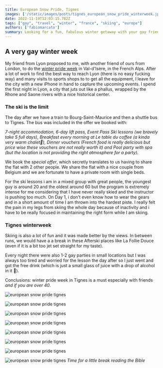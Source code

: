 ```yaml
---
title: European Snow Pride, Tignes
images: ['/static/images/posts/tignes_european_snow_pride_winterweek.jpg']
date: 2022-11-19T12:03:15.782Z
tags: ["gay", "travel", "winter", "france", "skiing", "europe"]
authors: ['fabiomarcato']
summary: Looking for a fun, fabulous winter getaway with your gay friends? Look no further than the Tignes Winter Pride Week! Ski, party, and soak up the stunning views of the French Alps. 
---
```

## A very gay winter week

My friend from Lyon proposed to me, with another friend of ours from London, to do the [winter pride week](https://www.europeansnowpride.com/) in Val-d'Isère, in the French Alps. After a lot of work to find the best way to reach Lyon (there is no easy fucking way) and many visits to sports shops to to get all the equipment, I leave for the city with a new iPhone in hand to capture the upcoming events. I spend the first night in Lyon, a city that juts out like a phallus, wrapped by the Rhone and Saone rivers with a nice historical center.

### The ski is the limit

The day after we have a train to Bourg-Saint-Maurice and then a shuttle bus to Tignes. The bus was included in the offer we booked with:

*7-night accommodation, 6-day lift pass, Event Pass Ski lessons (we bravely take 5 full days), Breakfast every morning at Le table du coffee (a kinda very warm chalet🤩), Dinner vouchers (French food is really delicious but price wise these vouchers are not really worth it) and Pool party with spa (but the location is not providing the right atmosphere for a party).*

We book the *special offer*, which secretly translates to us having to share the flat with 2 other people. We share the flat with a nice couple from Belgium and we are fortunate to have a private room with single beds.

For the ski lessons i am in a mixed group with great people, the youngest guy is around 20 and the oldest around 60 but the program is extremely intense for me considering that I have never really skied and the instructor is pushing too much. On Day 1, i don't even know how to wear the gears and in a short amount of time I am thrown into the hardest piste. I really felt the pain in my legs from skiing the whole day because of inactivity and i have to be really focused in maintaining the right form while I am skiing.

### Tignes winterweek

Skiing is also a lot of fun and it was made better by the views. In between runs, we would have a a break in these Afterski places like La Follie Douce (even if it is a bit too jet set straight for my taste).

Every night there were also 1-2 gay parties in small locations but I was always too tired and worried for the lesson the day after so I just went and got the free drink (which is just a small glass of juice with a drop of alcohol in it 🤪).

Conclusions: winter pride week in Tignes is a must especially with friends *and if you are over 40*.

![european snow pride tignes](https://res.cloudinary.com/dx4cuted1/image/upload/v1668343438/Berlin%202022/2022%20Tignes%20Filtered/tignes_european_snow_pride_winterweek6_vjmqu7.jpg)

![european snow pride tignes](https://res.cloudinary.com/dx4cuted1/image/upload/v1668343431/Berlin%202022/2022%20Tignes%20Filtered/tignes_european_snow_pride_winterweek9_ifryns.jpg)

![european snow pride tignes](https://res.cloudinary.com/dx4cuted1/image/upload/v1668343416/Berlin%202022/2022%20Tignes%20Filtered/tignes_european_snow_pride_winterweek8_crswxp.jpg)

![european snow pride tignes](https://res.cloudinary.com/dx4cuted1/image/upload/v1668343434/Berlin%202022/2022%20Tignes%20Filtered/tignes_european_snow_pride_winterweek12_fzrzm8.jpg)

![european snow pride tignes](https://res.cloudinary.com/dx4cuted1/image/upload/v1668343413/Berlin%202022/2022%20Tignes%20Filtered/tignes_european_snow_pride_winterweek1_lus72z.jpg)

![european snow pride tignes](https://res.cloudinary.com/dx4cuted1/image/upload/v1668343409/Berlin%202022/2022%20Tignes%20Filtered/tignes_european_snow_pride_winterweek2_klwwl3.jpg)

![european snow pride tignes](https://res.cloudinary.com/dx4cuted1/image/upload/v1668343426/Berlin%202022/2022%20Tignes%20Filtered/tignes_european_snow_pride_winterweek5_yaorhe.jpg)

![european snow pride tignes](https://res.cloudinary.com/dx4cuted1/image/upload/v1668343406/Berlin%202022/2022%20Tignes%20Filtered/tignes_european_snow_pride_winterweek4_gtojoz.jpg)
*Time for a little break reading the Bible*